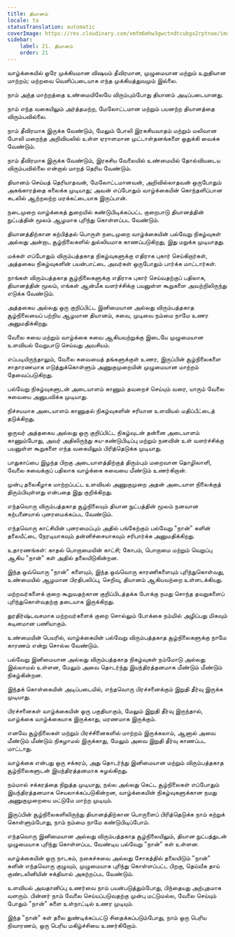 ```yaml
---
title: தியானம்
locale: ta
statusTranslation: automatic
coverImage: https://res.cloudinary.com/xmfm6mhw3gwctndtcubgx2rptnae/image/upload/v1741354419/small_cover_la_gran_rebelion_28716e29d2.webp
sidebar:
    label: 21. தியானம்
    order: 21
---
```

வாழ்க்கையில் ஒரே முக்கியமான விஷயம் தீவிரமான, முழுமையான மற்றும் உறுதியான மாற்றம்; மற்றவை வெளிப்படையாக எந்த முக்கியத்துவமும் இல்லை.

நாம் அந்த மாற்றத்தை உண்மையிலேயே விரும்பும்போது தியானம் அடிப்படையானது.

நாம் எந்த வகையிலும் அர்த்தமற்ற, மேலோட்டமான மற்றும் பயனற்ற தியானத்தை விரும்பவில்லை.

நாம் தீவிரமாக இருக்க வேண்டும், மேலும் போலி இரகசியவாதம் மற்றும் மலிவான போலி மறைந்த அறிவியலில் உள்ள ஏராளமான முட்டாள்தனங்களை ஒதுக்கி வைக்க வேண்டும்.

நாம் தீவிரமாக இருக்க வேண்டும், இரகசிய வேலையில் உண்மையில் தோல்வியடைய விரும்பவில்லை என்றால் மாறத் தெரிய வேண்டும்.

தியானம் செய்யத் தெரியாதவன், மேலோட்டமானவன், அறிவில்லாதவன் ஒருபோதும் அகங்காரத்தை கலைக்க முடியாது; அவன் எப்போதும் வாழ்க்கையின் கொந்தளிப்பான கடலில் ஆற்றலற்ற மரக்கட்டையாக இருப்பான்.

நடைமுறை வாழ்க்கைத் துறையில் கண்டுபிடிக்கப்பட்ட குறைபாடு தியானத்தின் நுட்பத்தின் மூலம் ஆழமாக புரிந்து கொள்ளப்பட வேண்டும்.

தியானத்திற்கான கற்பித்தல் பொருள் நடைமுறை வாழ்க்கையின் பல்வேறு நிகழ்வுகள் அல்லது அன்றாட சூழ்நிலைகளில் துல்லியமாக காணப்படுகிறது, இது மறுக்க முடியாதது.

மக்கள் எப்போதும் விரும்பத்தகாத நிகழ்வுகளுக்கு எதிராக புகார் செய்கிறார்கள், அத்தகைய நிகழ்வுகளின் பயன்பாட்டை அவர்கள் ஒருபோதும் பார்க்க மாட்டார்கள்.

நாங்கள் விரும்பத்தகாத சூழ்நிலைகளுக்கு எதிராக புகார் செய்வதற்குப் பதிலாக, தியானத்தின் மூலம், எங்கள் ஆன்மீக வளர்ச்சிக்கு பயனுள்ள கூறுகளை அவற்றிலிருந்து எடுக்க வேண்டும்.

அத்தகைய அல்லது ஒரு குறிப்பிட்ட இனிமையான அல்லது விரும்பத்தகாத சூழ்நிலையைப் பற்றிய ஆழமான தியானம், சுவை, முடிவை நம்மை நாமே உணர அனுமதிக்கிறது.

வேலை சுவை மற்றும் வாழ்க்கை சுவை ஆகியவற்றுக்கு இடையே முழுமையான உளவியல் வேறுபாடு செய்வது அவசியம்.

எப்படியிருந்தாலும், வேலை சுவையைத் தங்களுக்குள் உணர, இருப்பின் சூழ்நிலைகளை சாதாரணமாக எடுத்துக்கொள்ளும் அணுகுமுறையின் முழுமையான மாற்றம் தேவைப்படுகிறது.

பல்வேறு நிகழ்வுகளுடன் அடையாளம் காணும் தவறைச் செய்யும் வரை, யாரும் வேலை சுவையை அனுபவிக்க முடியாது.

நிச்சயமாக அடையாளம் காணுதல் நிகழ்வுகளின் சரியான உளவியல் மதிப்பீட்டைத் தடுக்கிறது.

ஒருவர் அத்தகைய அல்லது ஒரு குறிப்பிட்ட நிகழ்வுடன் தன்னை அடையாளம் காணும்போது, ​​அவர் அதிலிருந்து சுய-கண்டுபிடிப்பு மற்றும் நனவின் உள் வளர்ச்சிக்கு பயனுள்ள கூறுகளை எந்த வகையிலும் பிரித்தெடுக்க முடியாது.

பாதுகாப்பை இழந்த பிறகு அடையாளத்திற்குத் திரும்பும் மறைவான தொழிலாளி, வேலை சுவைக்குப் பதிலாக வாழ்க்கை சுவையை மீண்டும் உணர்கிறான்.

முன்பு தலைகீழாக மாற்றப்பட்ட உளவியல் அணுகுமுறை அதன் அடையாள நிலைக்குத் திரும்பியுள்ளது என்பதை இது குறிக்கிறது.

எந்தவொரு விரும்பத்தகாத சூழ்நிலையும் தியான நுட்பத்தின் மூலம் நனவான கற்பனையால் புனரமைக்கப்பட வேண்டும்.

எந்தவொரு காட்சியின் புனரமைப்பும் அதில் பங்கேற்கும் பல்வேறு "நான்" களின் தலையீட்டை நேரடியாகவும் தன்னிச்சையாகவும் சரிபார்க்க அனுமதிக்கிறது.

உதாரணங்கள்: காதல் பொறாமையின் காட்சி; கோபம், பொறாமை மற்றும் வெறுப்பு ஆகிய "நான்" கள் அதில் தலையிடுகின்றன.

இந்த ஒவ்வொரு "நான்" களையும், இந்த ஒவ்வொரு காரணிகளையும் புரிந்துகொள்வது, உண்மையில் ஆழமான பிரதிபலிப்பு, செறிவு, தியானம் ஆகியவற்றை உள்ளடக்கியது.

மற்றவர்களைக் குறை கூறுவதற்கான குறிப்பிடத்தக்க போக்கு நமது சொந்த தவறுகளைப் புரிந்துகொள்வதற்கு தடையாக இருக்கிறது.

துரதிர்ஷ்டவசமாக மற்றவர்களைக் குறை சொல்லும் போக்கை நம்மில் அழிப்பது மிகவும் கடினமான பணியாகும்.

உண்மையின் பெயரில், வாழ்க்கையின் பல்வேறு விரும்பத்தகாத சூழ்நிலைகளுக்கு நாமே காரணம் என்று சொல்ல வேண்டும்.

பல்வேறு இனிமையான அல்லது விரும்பத்தகாத நிகழ்வுகள் நம்மோடு அல்லது இல்லாமல் உள்ளன, மேலும் அவை தொடர்ந்து இயந்திரத்தனமாக மீண்டும் மீண்டும் நிகழ்கின்றன.

இந்தக் கொள்கையின் அடிப்படையில், எந்தவொரு பிரச்சனைக்கும் இறுதி தீர்வு இருக்க முடியாது.

பிரச்சனைகள் வாழ்க்கையின் ஒரு பகுதியாகும், மேலும் இறுதி தீர்வு இருந்தால், வாழ்க்கை வாழ்க்கையாக இருக்காது, மரணமாக இருக்கும்.

எனவே சூழ்நிலைகள் மற்றும் பிரச்சினைகளில் மாற்றம் இருக்கலாம், ஆனால் அவை மீண்டும் மீண்டும் நிகழாமல் இருக்காது, மேலும் அவை இறுதி தீர்வு காணப்பட மாட்டாது.

வாழ்க்கை என்பது ஒரு சக்கரம், அது தொடர்ந்து இனிமையான மற்றும் விரும்பத்தகாத சூழ்நிலைகளுடன் இயந்திரத்தனமாக சுழல்கிறது.

நம்மால் சக்கரத்தை நிறுத்த முடியாது, நல்ல அல்லது கெட்ட சூழ்நிலைகள் எப்போதும் இயந்திரத்தனமாக செயலாக்கப்படுகின்றன, வாழ்க்கையின் நிகழ்வுகளுக்கான நமது அணுகுமுறையை மட்டுமே மாற்ற முடியும்.

இருப்பின் சூழ்நிலைகளிலிருந்து தியானத்திற்கான பொருளைப் பிரித்தெடுக்க நாம் கற்றுக் கொள்ளும்போது, ​​நாம் நம்மை நாமே கண்டுபிடிப்போம்.

எந்தவொரு இனிமையான அல்லது விரும்பத்தகாத சூழ்நிலையிலும், தியான நுட்பத்துடன் முழுமையாக புரிந்து கொள்ளப்பட வேண்டிய பல்வேறு "நான்" கள் உள்ளன.

வாழ்க்கையின் ஒரு நாடகம், நகைச்சுவை அல்லது சோகத்தில் தலையிடும் "நான்" களின் எந்தவொரு குழுவும், முழுமையாக புரிந்து கொள்ளப்பட்ட பிறகு, தெய்வீக தாய் குண்டலினியின் சக்தியால் அகற்றப்பட வேண்டும்.

உளவியல் அவதானிப்பு உணர்வை நாம் பயன்படுத்தும்போது, ​​பிந்தையது அற்புதமாக வளரும். பின்னர் நாம் வேலை செய்யப்படுவதற்கு முன்பு மட்டுமல்ல, வேலை செய்யும் போதும் "நான்" களை உள்நாட்டில் உணர முடியும்.

இந்த "நான்" கள் தலை துண்டிக்கப்பட்டு சிதைக்கப்படும்போது, ​​நாம் ஒரு பெரிய நிவாரணம், ஒரு பெரிய மகிழ்ச்சியை உணர்கிறோம்.

